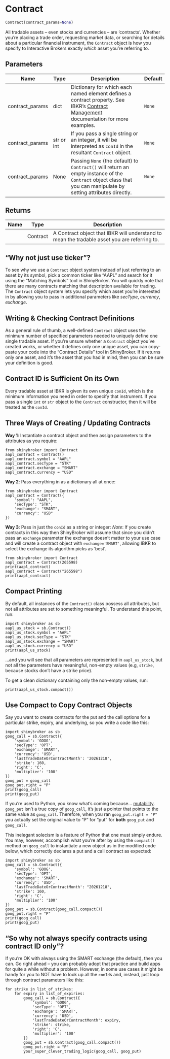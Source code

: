 # Contract { #shinybroker.Contract }

```python
Contract(contract_params=None)
```

All tradable assets -- even stocks and currencies -- are 'contracts'.
Whether you're placing a trade order, requesting market data,
or searching for details about a particular financial instrument,
the `Contract` object is how you specify to Interactive Brokers exactly
*which* asset you're referring to.

## Parameters {.doc-section .doc-section-parameters}

| Name            | Type       | Description                                                                                                                                                                                                                      | Default   |
|-----------------|------------|----------------------------------------------------------------------------------------------------------------------------------------------------------------------------------------------------------------------------------|-----------|
| contract_params | dict       | Dictionary for which each named element defines a contract property. See IBKR's [Contract Management]( https://www.interactivebrokers.com/campus/ibkr-api-page/contracts/#contract-management ) documentation for more examples. | `None`    |
| contract_params | str or int | If you pass a single string or an integer, it will be interpreted as `conId` in the resultant `Contract` object.                                                                                                                 | `None`    |
| contract_params | None       | Passing `None` (the default) to `Contract()` will return an empty instance of the `Contract` object class that you can manipulate by setting attributes directly.                                                                | `None`    |

## Returns {.doc-section .doc-section-returns}

| Name   | Type     | Description                                                                                  |
|--------|----------|----------------------------------------------------------------------------------------------|
|        | Contract | A Contract object that IBKR will understand to mean the tradable asset you are referring to. |

## "Why not just use ticker"? {.doc-section .doc-section-why-not-just-use-ticker}

To see why we use a `Contract` object system instead of just referring to an
 asset by its symbol, pick a common ticker like "AAPL" and search for it
using the "Matching Symbols" tool in ShinyBroker. You will quickly note
that there are many contracts matching that description available for
trading. The `Contract` object system lets you specify which asset you're
interested in by allowing you to pass in additional parameters like
*secType*, *currency*, *exchange*.

## Writing & Checking Contract Definitions {.doc-section .doc-section-writing--checking-contract-definitions}

As a general rule of thumb, a well-defined `Contract` object uses the
minimum number of specified parameters needed to uniquely define one
single tradable asset. If you're unsure whether a `Contract` object
you've created works, or whether it defines only one unique asset,
you can copy-paste your code into the "Contract Details" tool in
ShinyBroker. If it returns only one asset, and it's the asset that you
had in mind, then you can be sure your definition is good.

## Contract ID is Sufficient On its Own {.doc-section .doc-section-contract-id-is-sufficient-on-its-own}

Every tradable asset at IBKR is given its own unique `conId`, which is
the minimum information you need in order to specify that instrument. If
you pass a single `int` or `str` object to the `Contract` constructor,
then it will be treated as the `conId`.

## Three Ways of Creating / Updating Contracts {.doc-section .doc-section-three-ways-of-creating--updating-contracts}

**Way 1**: Instantiate a contract object and then assign parameters to the
attributes as you require:
```
from shinybroker import Contract
aapl_contract = Contract()
aapl_contract.symbol = "AAPL"
aapl_contract.secType = "STK"
aapl_contract.exchange = "SMART"
aapl_contract.currency = "USD"
```

**Way 2**: Pass everything in as a dictionary all at once:
```
from shinybroker import Contract
aapl_contract = Contract({
    'symbol': "AAPL",
    'secType': "STK",
    'exchange': "SMART",
    'currency': "USD"
})
```

**Way 3**: Pass in just the `conId` as a string or integer:
*Note*: If you create contracts in this way then ShinyBroker will assume
that since you didn't pass an `exchange` parameter the exchange doesn't
matter to your use case and will create a contract object with
`exchange='SMART'`, allowing IBKR to select the exchange its algorithm picks
 as 'best'.
```
from shinybroker import Contract
aapl_contract = Contract(265598)
print(aapl_contract)
aapl_contract = Contract("265598")
print(aapl_contract)
```

## Compact Printing {.doc-section .doc-section-compact-printing}

By default, all instances of the `Contract()` class possess all
attributes, but not all attributes are set to something meaningful. To
understand this point, run:
```
import shinybroker as sb
aapl_us_stock = sb.Contract()
aapl_us_stock.symbol = "AAPL"
aapl_us_stock.secType = "STK"
aapl_us_stock.exchange = "SMART"
aapl_us_stock.currency = "USD"
print(aapl_us_stock)
```
...and you will see that all parameters are represented in `aapl_us_stock`,
but not all the parameters have meaningful, non-empty values (e.g, `strike`,
because stocks don't have a strike price).

To get a clean dictionary containing only the non-empty values, run:
```
print(aapl_us_stock.compact())
```

## Use Compact to Copy Contract Objects {.doc-section .doc-section-use-compact-to-copy-contract-objects}

Say you want to create contracts for the put and the call options for a
particular strike, expiry, and underlying, so you write a code like this:
```
import shinybroker as sb
goog_call = sb.Contract({
    'symbol': 'GOOG',
    'secType': 'OPT',
    'exchange': 'SMART',
    'currency': 'USD',
    'lastTradeDateOrContractMonth': '20261218',
    'strike': 160,
    'right': 'C',
    'multiplier': '100'
})
goog_put = goog_call
goog_put.right = "P"
print(goog_call)
print(goog_put)
```
If you're used to Python, you know what's coming because... [mutability](
https://shiny.posit.co/py/docs/reactive-mutable.html
). `goog_put` isn't a true copy of `goog_call`, it's just a pointer that
points to the same value as `goog_call`. Therefore, when you ran
`goog_put.right = "P"` you actually set the original value to "P" for
"put" for **both** `goog_put` and `goog_call`.

This inelegant solecism is a feature of Python that one must simply endure.
You may, however, accomplish what you're after by using the `compact()`
method on `goog_call` to instantiate a new object as in the modified
code below, which correctly declares a put and a call contract as expected:
```
import shinybroker as sb
goog_call = sb.Contract({
    'symbol': 'GOOG',
    'secType': 'OPT',
    'exchange': 'SMART',
    'currency': 'USD',
    'lastTradeDateOrContractMonth': "20261218",
    'strike': 160,
    'right': 'C',
    'multiplier': '100'
})
goog_put = sb.Contract(goog_call.compact())
goog_put.right = "P"
print(goog_call)
print(goog_put)
```

## "So why not always specify contracts using contract ID only"? {.doc-section .doc-section-so-why-not-always-specify-contracts-using-contract-id-only}

If you're OK with always using the SMART exchange (the default),
then you can. Go right ahead -- you can probably adopt that practice and
build apps for quite a while without a problem. However, in some use
cases it might be handy for you to NOT have to look up all the `conId`s
and, instead, just loop through contract parameters like this:
```
for strike in list_of_strikes:
    for expiry in list_of_expiries:
        goog_call = sb.Contract({
            'symbol': 'GOOG',
            'secType': 'OPT',
            'exchange': 'SMART',
            'currency': 'USD',
            'lastTradeDateOrContractMonth': expiry,
            'strike': strike,
            'right': 'C',
            'multiplier': '100'
        })
        goog_put = sb.Contract(goog_call.compact())
        goog_put.right = "P"
        your_super_clever_trading_logic(goog_call, goog_put)
```